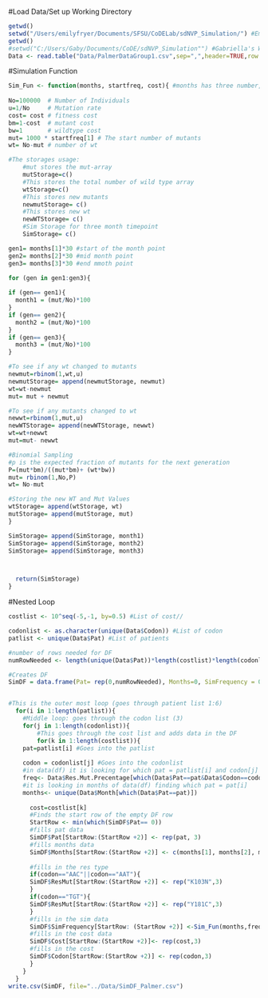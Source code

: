 #Load Data/Set up Working Directory
```r
getwd()
setwd("/Users/emilyfryer/Documents/SFSU/CoDELab/sdNVP_Simulation/") #Emily's WD
getwd()
#setwd("C:/Users/Gaby/Documents/CoDE/sdNVP_Simulation"") #Gabriella's WD
Data <- read.table("Data/PalmerDataGroup1.csv",sep=",",header=TRUE,row.names=1)
```

#Simulation Function
```r
Sim_Fun <- function(months, startfreq, cost){ #months has three number, 
  
No=100000  # Number of Individuals
u=1/No     # Mutation rate
cost= cost # fitness cost
bm=1-cost  # mutant cost
bw=1       # wildtype cost
mut= 1000 * startfreq[1] # The start number of mutants
wt= No-mut # number of wt

#The storages usage:
    #mut stores the mut-array
    mutStorage=c() 
    #This stores the total number of wild type array
    wtStorage=c()
    #This stores new mutants
    newmutStorage= c()
    #This stores new wt
    newWTStorage= c()
    #Sim Storage for three month timepoint
    SimStorage= c()

gen1= months[1]*30 #start of the month point
gen2= months[2]*30 #mid month point
gen3= months[3]*30 #end mmoth point

for (gen in gen1:gen3){
  
if (gen== gen1){
  month1 = (mut/No)*100
}
if (gen== gen2){
  month2 = (mut/No)*100
}  
if (gen== gen3){
  month3 = (mut/No)*100
}  

#To see if any wt changed to mutants    
newmut=rbinom(1,wt,u) 
newmutStorage= append(newmutStorage, newmut)
wt=wt-newmut 
mut= mut + newmut 

#To see if any mutants changed to wt
newwt=rbinom(1,mut,u) 
newWTStorage= append(newWTStorage, newwt)
wt=wt+newwt 
mut=mut- newwt

#Binomial Sampling
#p is the expected fraction of mutants for the next generation
P=(mut*bm)/((mut*bm)+ (wt*bw))
mut= rbinom(1,No,P)          
wt= No-mut

#Storing the new WT and Mut Values
wtStorage= append(wtStorage, wt)
mutStorage= append(mutStorage, mut)
}

SimStorage= append(SimStorage, month1)
SimStorage= append(SimStorage, month2)
SimStorage= append(SimStorage, month3)



  return(SimStorage)
}
```

#Nested Loop
```r

costlist <- 10^seq(-5,-1, by=0.5) #List of cost//

codonlist <- as.character(unique(Data$Codon)) #List of codon
patlist <- unique(Data$Pat) #List of patients

#number of rows needed for DF
numRowNeeded <- length(unique(Data$Pat))*length(costlist)*length(codonlist)*3

#Creates DF
SimDF = data.frame(Pat= rep(0,numRowNeeded), Months=0, SimFrequency = 0, ResMut= "", Cost= 0,Codon= "",stringsAsFactors = FALSE)


#This is the outer most loop (goes through patient list 1:6)
  for(i in 1:length(patlist)){
    #Middle loop: goes through the codon list (3)
    for(j in 1:length(codonlist)){
        #This goes through the cost list and adds data in the DF
        for(k in 1:length(costlist)){
    pat=patlist[i] #Goes into the patlist
  
    codon = codonlist[j] #Goes into the codonlist
    #in data(df) it is looking for which pat = patlist[i] and codon[j]
    freq<- Data$Res.Mut.Precentage[which(Data$Pat==pat&Data$Codon==codon)] 
    #it is looking in months of data(df) finding which pat = pat[i]
    months<- unique(Data$Month[which(Data$Pat==pat)])
    
      cost=costlist[k]
      #Finds the start row of the empty DF row
      StartRow <- min(which(SimDF$Pat== 0))
      #fills pat data
      SimDF$Pat[StartRow:(StartRow +2)] <- rep(pat, 3)
      #fills months data
      SimDF$Months[StartRow:(StartRow +2)] <- c(months[1], months[2], months[3])
      
      #fills in the res type
      if(codon=="AAC"||codon=="AAT"){
      SimDF$ResMut[StartRow:(StartRow +2)] <- rep("K103N",3)  
      }
      if(codon=="TGT"){
      SimDF$ResMut[StartRow:(StartRow +2)] <- rep("Y181C",3)  
      }
      #fills in the sim data
      SimDF$SimFrequency[StartRow: (StartRow +2)] <-Sim_Fun(months,freq,cost)
      #fills in the cost data
      SimDF$Cost[StartRow:(StartRow +2)]<- rep(cost,3)
      #fills in the cost
      SimDF$Codon[StartRow:(StartRow +2)] <- rep(codon,3)
      }
    }
  }
write.csv(SimDF, file="../Data/SimDF_Palmer.csv")
```
